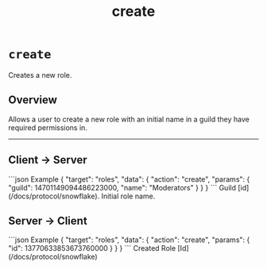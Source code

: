 ﻿---
title: create
---


<Authenticated />

# `create`

Creates a new role.

## Overview

Allows a user to create a new role with an initial name in a guild they have required permissions in.

---

## Client → Server

<SchemaExample path="/comms/roles/create.json">
```json Example
{
    "target": "roles",
    "data": {
        "action": "create",
        "params": {
            "guild": 14701149094486223000,
            "name": "Moderators"
        }
    }
}
```
</SchemaExample>

<ParamsList>
    <Param name="guild" type="int" required>
        Guild [id](/docs/protocol/snowflake).
    </Param>
    <Param name="name" type="string" required>
        Initial role name.
    </Param>
</ParamsList>

## Server → Client

<SchemaExample path="">
```json Example
{
    "target": "roles",
    "data": {
        "action": "create",
        "params": {
            "id": 13770633853673760000
        }
    }
}
```
</SchemaExample>

<ParamsList>
    <Param name="id" type="int" required>
        Created Role [Id](/docs/protocol/snowflake)
    </Param>
</ParamsList>
